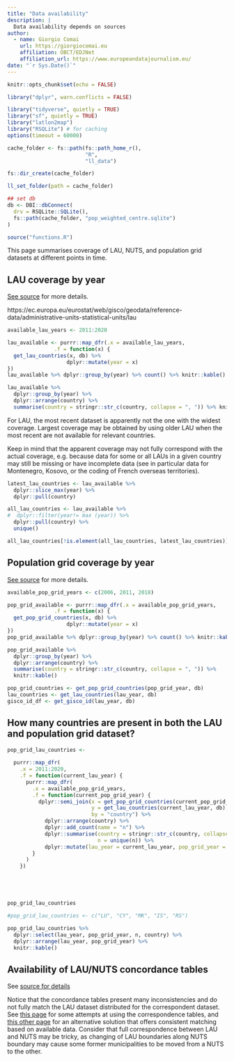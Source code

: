 ```yaml
---
title: "Data availability"
description: |
  Data availability depends on sources
author:
  - name: Giorgio Comai 
    url: https://giorgiocomai.eu
    affiliation: OBCT/EDJNet
    affiliation_url: https://www.europeandatajournalism.eu/
date: "`r Sys.Date()`"
---
```


```r
knitr::opts_chunk$set(echo = FALSE)

library("dplyr", warn.conflicts = FALSE)

library("tidyverse", quietly = TRUE)
library("sf", quietly = TRUE)
library("latlon2map")
library("RSQLite") # for caching
options(timeout = 60000)

cache_folder <- fs::path(fs::path_home_r(),
                         "R",
                         "ll_data")

fs::dir_create(cache_folder)

ll_set_folder(path = cache_folder)

## set db
db <- DBI::dbConnect(
  drv = RSQLite::SQLite(),
  fs::path(cache_folder, "pop_weighted_centre.sqlite")
)

source("functions.R")
```



This page summarises coverage of LAU, NUTS, and population grid datasets at different points in time.




## LAU coverage by year


[See source](https://ec.europa.eu/eurostat/web/gisco/geodata/reference-data/population-distribution-demography/geostat) for more details.

https://ec.europa.eu/eurostat/web/gisco/geodata/reference-data/administrative-units-statistical-units/lau

```r
available_lau_years <- 2011:2020

lau_available <- purrr::map_dfr(.x = available_lau_years,
               .f = function(x) {
  get_lau_countries(x, db) %>% 
                   dplyr::mutate(year = x)
})
lau_available %>% dplyr::group_by(year) %>% count() %>% knitr::kable()
```


```r
lau_available %>%
  dplyr::group_by(year) %>%
  dplyr::arrange(country) %>% 
  summarise(country = stringr::str_c(country, collapse = ", ")) %>% knitr::kable()
```

For LAU, the most recent dataset is apparently not the one with the widest coverage. Largest coverage may be obtained by using older LAU when the most recent are not available for relevant countries. 

Keep in mind that the apparent coverage may not fully correspond with the actual coverage, e.g. because data for some or all LAUs in a given country may still be missing or have incomplete data (see in particular data for Montenegro, Kosovo, or the coding of French overseas territories).


```r
latest_lau_countries <- lau_available %>% 
  dplyr::slice_max(year) %>% 
  dplyr::pull(country)

all_lau_countries <- lau_available %>% 
#  dplyr::filter(year!= max (year)) %>% 
  dplyr::pull(country) %>% 
  unique()

all_lau_countries[!is.element(all_lau_countries, latest_lau_countries)]
```




## Population grid coverage by year

[See source](https://ec.europa.eu/eurostat/web/gisco/geodata/reference-data/population-distribution-demography/geostat) for more details.


```r
available_pop_grid_years <- c(2006, 2011, 2018)

pop_grid_available <- purrr::map_dfr(.x = available_pop_grid_years,
               .f = function(x) {
  get_pop_grid_countries(x, db) %>% 
                   dplyr::mutate(year = x)
})
pop_grid_available %>% dplyr::group_by(year) %>% count() %>% knitr::kable()

```





```r
pop_grid_available %>%
  dplyr::group_by(year) %>%
  dplyr::arrange(country) %>% 
  summarise(country = stringr::str_c(country, collapse = ", ")) %>%
  knitr::kable()
```




```r
pop_grid_countries <- get_pop_grid_countries(pop_grid_year, db)
lau_countries <- get_lau_countries(lau_year, db)
gisco_id_df <- get_gisco_id(lau_year, db)
```


## How many countries are present in both the LAU and population grid dataset?



```r
pop_grid_lau_countries <- 
  
  purrr::map_dfr(
    .x = 2011:2020,
    .f = function(current_lau_year) {
      purrr::map_dfr(
        .x = available_pop_grid_years,
        .f = function(current_pop_grid_year) {
          dplyr::semi_join(x = get_pop_grid_countries(current_pop_grid_year, db),
                           y = get_lau_countries(current_lau_year, db),
                           by = "country") %>% 
            dplyr::arrange(country) %>% 
            dplyr::add_count(name = "n") %>% 
            dplyr::summarise(country = stringr::str_c(country, collapse = ", "),
                             n = unique(n)) %>% 
            dplyr::mutate(lau_year = current_lau_year, pop_grid_year = current_pop_grid_year)
        }
      )
    })





pop_grid_lau_countries

#pop_grid_lau_countries <- c("LU", "CY", "MK", "IS", "RS")

pop_grid_lau_countries %>% 
  dplyr::select(lau_year, pop_grid_year, n, country) %>% 
  dplyr::arrange(lau_year, pop_grid_year) %>% 
  knitr::kable()
```

## Availability of LAU/NUTS concordance tables

See [source for details](https://ec.europa.eu/eurostat/web/nuts/local-administrative-units)

Notice that the concordance tables present many inconsistencies and do not fully match the LAU dataset distributed for the correspondent dataset. See [this page](lau_nuts_botched.html) for some attempts at using the correspondence tables, and [this other page](lau_nuts.html) for an alternative solution that offers consistent matching based on available data. Consider that full correspondence between LAU and NUTS may be tricky, as changing of LAU boundaries along NUTS boundary may cause some former municipalities to be moved from a NUTS to the other.
